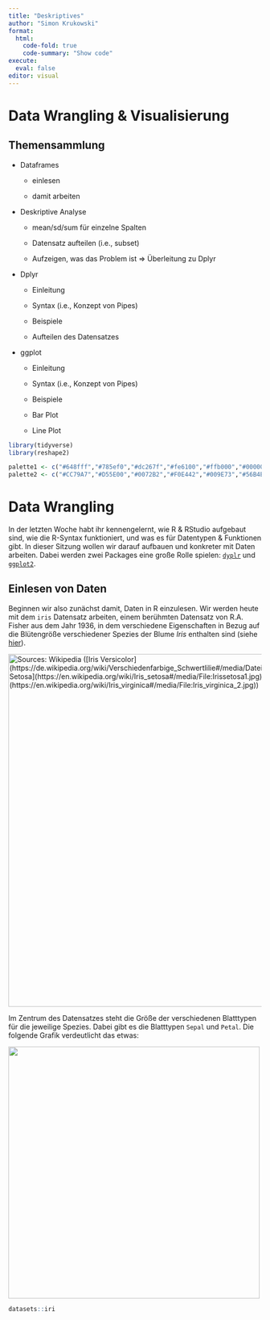 ```yaml
---
title: "Deskriptives"
author: "Simon Krukowski"
format:
  html:
    code-fold: true
    code-summary: "Show code"
execute: 
  eval: false
editor: visual
---
```


# Data Wrangling & Visualisierung

## Themensammlung

-   Dataframes

    -   einlesen

    -   damit arbeiten

-   Deskriptive Analyse

    -   mean/sd/sum für einzelne Spalten

    -   Datensatz aufteilen (i.e., subset)

    -   Aufzeigen, was das Problem ist ⇒ Überleitung zu Dplyr

-   Dplyr

    -   Einleitung

    -   Syntax (i.e., Konzept von Pipes)

    -   Beispiele

    -   Aufteilen des Datensatzes

-   ggplot

    -   Einleitung

    -   Syntax (i.e., Konzept von Pipes)

    -   Beispiele

    -   Bar Plot

    -   Line Plot

```r
library(tidyverse)
library(reshape2)

palette1 <- c("#648fff","#785ef0","#dc267f","#fe6100","#ffb000","#000000","#ffffff")
palette2 <- c("#CC79A7","#D55E00","#0072B2","#F0E442","#009E73","#56B4E9","#E69F00","#000000")
```

# Data Wrangling

In der letzten Woche habt ihr kennengelernt, wie R & RStudio aufgebaut sind, wie die R-Syntax funktioniert, und was es für Datentypen & Funktionen gibt. In dieser Sitzung wollen wir darauf aufbauen und konkreter mit Daten arbeiten. Dabei werden zwei Packages eine große Rolle spielen: [`dyplr`](https://dplyr.tidyverse.org) und [`ggplot2`](https://ggplot2.tidyverse.org).

## Einlesen von Daten

Beginnen wir also zunächst damit, Daten in R einzulesen. Wir werden heute mit dem `iris` Datensatz arbeiten, einem berühmten Datensatz von R.A. Fisher aus dem Jahr 1936, in dem verschiedene Eigenschaften in Bezug auf die Blütengröße verschiedener Spezies der Blume *Iris* enthalten sind (siehe [hier](https://www.comp.tmu.ac.jp/morbier/R/Fisher-1936-Ann._Eugen.pdf)).

[![Sources: Wikipedia (\[Iris Versicolor\](https://de.wikipedia.org/wiki/Verschiedenfarbige_Schwertlilie#/media/Datei:Iris_versicolor_1.jpg), \[Iris Setosa\](https://en.wikipedia.org/wiki/Iris_setosa#/media/File:Irissetosa1.jpg), \[Iris Virginica\](https://en.wikipedia.org/wiki/Iris_virginica#/media/File:Iris_virginica_2.jpg))](assets/img/irises.png){fig-align="center" width="700"}](https://www.datacamp.com/tutorial/machine-learning-in-r)

Im Zentrum des Datensatzes steht die Größe der verschiedenen Blatttypen für die jeweilige Spezies. Dabei gibt es die Blatttypen `Sepal` und `Petal`. Die folgende Grafik verdeutlicht das etwas:

![](assets/img/iris_sepal_petal.png){fig-align="center" width="500"}

```r
datasets::iri

```
